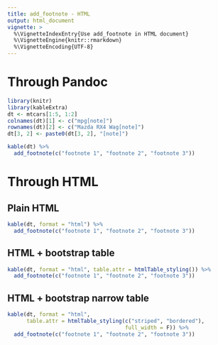 ```yaml
---
title: add_footnote - HTML
output: html_document
vignette: >
  %\VignetteIndexEntry{Use add_footnote in HTML document}
  %\VignetteEngine{knitr::rmarkdown} 
  %\VignetteEncoding{UTF-8}
---
```


# Through Pandoc
```r
library(knitr)
library(kableExtra)
dt <- mtcars[1:5, 1:2]
colnames(dt)[1] <- c("mpg[note]")
rownames(dt)[2] <- c("Mazda RX4 Wag[note]")
dt[3, 2] <- paste0(dt[3, 2], "[note]")

kable(dt) %>%
  add_footnote(c("footnote 1", "footnote 2", "footnote 3"))
```

# Through HTML
## Plain HTML
```r
kable(dt, format = "html") %>%
  add_footnote(c("footnote 1", "footnote 2", "footnote 3"))
```

## HTML + bootstrap table
```r
kable(dt, format = "html", table.attr = htmlTable_styling()) %>%
  add_footnote(c("footnote 1", "footnote 2", "footnote 3"))
```

## HTML + bootstrap narrow table
```r
kable(dt, format = "html", 
      table.attr = htmlTable_styling(c("striped", "bordered"), 
                                     full_width = F)) %>%
  add_footnote(c("footnote 1", "footnote 2", "footnote 3"))
```
